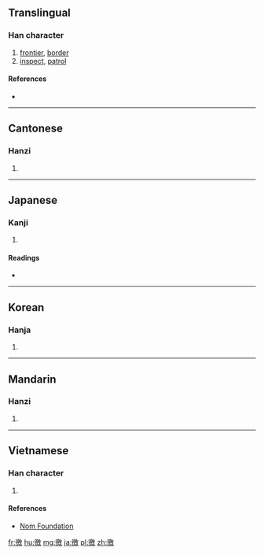 ==Translingual==

===Han character===
{{Han char|rn=60|rad=彳|as=13|sn=16|four=28240|canj=HOHSK|ids=⿰彳敫}}

# [[frontier]], [[border]]
# [[inspect]], [[patrol]]

====References====
* {{Han ref|kx=0371.270|dkj=10261|dj=0699.140|hdz=20845.120|uh=5FBC|ud=24508|bh=E975|bd=59765}}

----

==Cantonese==

===Hanzi===
{{yue-hanzi|jyut=[[giu2]], [[giu3]], [[jiu1]]|y=giu2, giu3, yiu1}}

# {{defn|lang=yue|sort=彳13}}

----

==Japanese==

===Kanji===
{{ja-kanji|grade=|rs=彳13}}

# {{defn|lang=ja|sort=彳13}}

====Readings====
* {{ja-readings|on=[[きょう]] (kyō), [[ぎょう]] (gyō), [[よう]] (yō)|kun=[[めぐる]] (meguru), [[もとめる]] (motomeru), [[かすめる]] (kasumeru)}}

----

==Korean==

===Hanja===
{{ko-hanja|hangeul=요|eumhun=|rv=yo|mr=yo|y=yo}}

# {{defn|lang=ko|sort=彳13}}

----

==Mandarin==

===Hanzi===
{{cmn-hanzi|pin=[[jiǎo]] ([[jiao3]]), [[jiào]] ([[jiao4]])|wg=chiao<sup>3</sup>, chiao<sup>4</sup>}}

# {{defn|lang=cmn|sort=彳13}}

----

==Vietnamese==

===Han character===
{{vi-readings|rs=彳13| hanviet = [[khiếu]], [[kiểu]]}}

# {{defn|lang=vi|sort=彳13}}

====References====
*[http://nomfoundation.org/common/nom_details.php?codepoint=5fbc Nom Foundation]

[[fr:徼]]
[[hu:徼]]
[[mg:徼]]
[[ja:徼]]
[[pl:徼]]
[[zh:徼]]